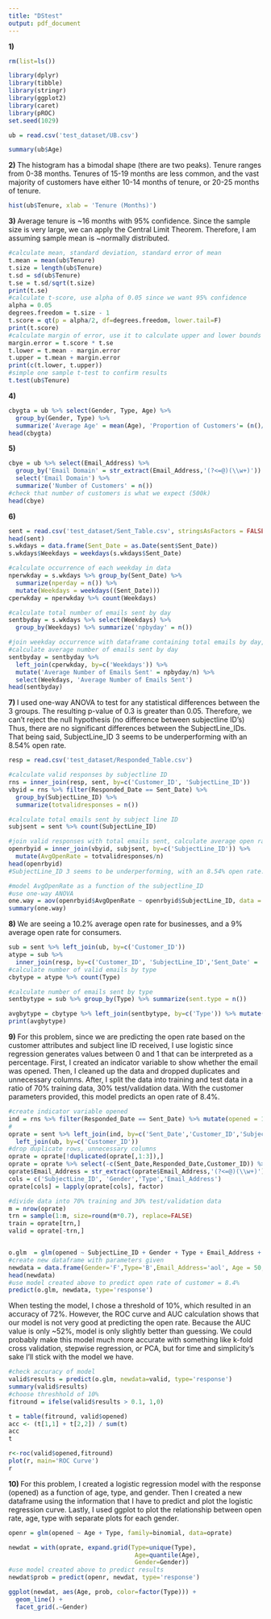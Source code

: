 ---
title: "DStest"
output: pdf_document
---
**1)**
```{r echo=FALSE, message=FALSE, warning=FALSE}
rm(list=ls())

library(dplyr)
library(tibble)
library(stringr)
library(ggplot2)
library(caret)
library(pROC)
set.seed(1029)

ub = read.csv('test_dataset/UB.csv')

summary(ub$Age)
```

**2) ** The histogram has a bimodal shape (there are two peaks). Tenure ranges from 0-38 months. Tenures of 15-19 months are less common, and the vast majority of customers have either 10-14 months of tenure, or 20-25 months of tenure.
```{r}
hist(ub$Tenure, xlab = 'Tenure (Months)')
```

**3) ** Average tenure is ~16 months with 95% confidence. Since the sample size is very large, we can apply the Central Limit Theorem. Therefore, I am assuming sample mean is ~normally distributed.
```{r}
#calculate mean, standard deviation, standard error of mean
t.mean = mean(ub$Tenure)
t.size = length(ub$Tenure)
t.sd = sd(ub$Tenure)
t.se = t.sd/sqrt(t.size)
print(t.se)
#calculate t-score, use alpha of 0.05 since we want 95% confidence
alpha = 0.05
degrees.freedom = t.size - 1
t.score = qt(p = alpha/2, df=degrees.freedom, lower.tail=F)
print(t.score)
#calculate margin of error, use it to calculate upper and lower bounds
margin.error = t.score * t.se
t.lower = t.mean - margin.error
t.upper = t.mean + margin.error
print(c(t.lower, t.upper))
#simple one sample t-test to confirm results
t.test(ub$Tenure)
```

**4) **
```{r echo=FALSE, message=FALSE, warning=FALSE}
cbygta = ub %>% select(Gender, Type, Age) %>% 
  group_by(Gender, Type) %>% 
  summarize('Average Age' = mean(Age), 'Proportion of Customers'= (n()/nrow(ub)))
head(cbygta)
```

**5) **
```{r}
cbye = ub %>% select(Email_Address) %>% 
  group_by('Email Domain' = str_extract(Email_Address,'(?<=@)(\\w+)')) %>%
  select('Email Domain') %>%
  summarize('Number of Customers' = n())
#check that number of customers is what we expect (500k)
head(cbye)
```

**6) **
```{r}
sent = read.csv('test_dataset/Sent_Table.csv', stringsAsFactors = FALSE)
head(sent)
s.wkdays = data.frame(Sent_Date = as.Date(sent$Sent_Date))
s.wkdays$Weekdays = weekdays(s.wkdays$Sent_Date)

#calculate occurrence of each weekday in data 
nperwkday = s.wkdays %>% group_by(Sent_Date) %>% 
  summarize(nperday = n()) %>% 
  mutate(Weekdays = weekdays((Sent_Date)))
cperwkday = nperwkday %>% count(Weekdays)

#calculate total number of emails sent by day
sentbyday = s.wkdays %>% select(Weekdays) %>% 
  group_by(Weekdays) %>% summarize('npbyday' = n())

#join weekday occurrence with dataframe containing total emails by day,
#calculate average number of emails sent by day
sentbyday = sentbyday %>% 
  left_join(cperwkday, by=c('Weekdays')) %>% 
  mutate('Average Number of Emails Sent' = npbyday/n) %>% 
  select(Weekdays, 'Average Number of Emails Sent')
head(sentbyday)
```


**7) ** I used one-way ANOVA to test for any statistical differences between the 3 groups. The resulting p-value of 0.3 is greater than 0.05. Therefore, we can't reject the null hypothesis (no difference between subjectline ID's) Thus, there are no significant differences between the SubjectLine_IDs. That being said, SubjectLine_ID 3 seems to be underperforming with an 8.54% open rate.
```{r}
resp = read.csv('test_dataset/Responded_Table.csv')

#calculate valid responses by subjectline ID
rns = inner_join(resp, sent, by=c('Customer_ID', 'SubjectLine_ID')) 
vbyid = rns %>% filter(Responded_Date == Sent_Date) %>% 
  group_by(SubjectLine_ID) %>% 
  summarize(totvalidresponses = n())

#calculate total emails sent by subject line ID
subjsent = sent %>% count(SubjectLine_ID) 

#join valid responses with total emails sent, calculate average open rate by subject line ID
openrbyid = inner_join(vbyid, subjsent, by=c('SubjectLine_ID')) %>%
  mutate(AvgOpenRate = totvalidresponses/n)
head(openrbyid)
#SubjectLine_ID 3 seems to be underperforming, with an 8.54% open rate.

#model AvgOpenRate as a function of the subjectline_ID
#use one-way ANOVA
one.way = aov(openrbyid$AvgOpenRate ~ openrbyid$SubjectLine_ID, data = openrbyid)
summary(one.way)
```

**8) **We are seeing a 10.2% average open rate for businesses, and a 9% average open rate for consumers.
```{r}
sub = sent %>% left_join(ub, by=c('Customer_ID'))
atype = sub %>% 
  inner_join(resp, by=c('Customer_ID', 'SubjectLine_ID','Sent_Date' = 'Responded_Date'))
#calculate number of valid emails by type
cbytype = atype %>% count(Type)

#calculate number of emails sent by type
sentbytype = sub %>% group_by(Type) %>% summarize(sent.type = n())

avgbytype = cbytype %>% left_join(sentbytype, by=c('Type')) %>% mutate(type.AvgOpen = n/sent.type)
print(avgbytype)
```

**9) ** For this problem, since we are predicting the open rate based on the customer attributes and subject line ID received, I use logistic since regression generates values between 0 and 1 that can be interpreted as a percentage. First, I created an indicator variable to show whether the email was opened. Then, I cleaned up the data and dropped duplicates and unnecessary columns. After, I split the data into training and test data in a ratio of 70% training data, 30% test/validation data. With the customer parameters provided, this model predicts an open rate of 8.4%.
```{r}
#create indicator variable opened
ind = rns %>% filter(Responded_Date == Sent_Date) %>% mutate(opened = 1)
#
oprate = sent %>% left_join(ind, by=c('Sent_Date','Customer_ID','SubjectLine_ID')) %>% 
  left_join(ub, by=c('Customer_ID'))
#drop duplicate rows, unnecessary columns
oprate = oprate[!duplicated(oprate[,1:3]),] 
oprate = oprate %>% select(-c(Sent_Date,Responded_Date,Customer_ID)) %>% replace(is.na(.),0)
oprate$Email_Address = str_extract(oprate$Email_Address,'(?<=@)(\\w+)')
cols = c('SubjectLine_ID', 'Gender','Type','Email_Address')
oprate[cols] = lapply(oprate[cols], factor)

#divide data into 70% training and 30% test/validation data
m = nrow(oprate)
trn = sample(1:m, size=round(m*0.7), replace=FALSE)
train = oprate[trn,]
valid = oprate[-trn,]


o.glm  = glm(opened ~ SubjectLine_ID + Gender + Type + Email_Address + Age + Tenure, data =train, family = 'binomial')
#create new dataframe with parameters given
newdata = data.frame(Gender='F',Type='B',Email_Address='aol', Age = 50, Tenure = 12, SubjectLine_ID = '3')
head(newdata)
#use model created above to predict open rate of customer = 8.4%
predict(o.glm, newdata, type='response')
```

When testing the model, I chose a threshold of 10%, which resulted in an accuracy of 72%. However, the ROC curve and AUC calculation shows that our model is not very good at predicting the open rate. Because the AUC value is only ~52%, model is only slightly better than guessing. We could probably make this model much more accurate with something like k-fold cross validation, stepwise regression, or PCA, but for time and simplicity's sake I'll stick with the model we have.
```{r}
#check accuracy of model
valid$results = predict(o.glm, newdata=valid, type='response')
summary(valid$results)
#choose threshhold of 10%
fitround = ifelse(valid$results > 0.1, 1,0) 

t = table(fitround, valid$opened)
acc <- (t[1,1] + t[2,2]) / sum(t)
acc
t

r<-roc(valid$opened,fitround)
plot(r, main='ROC Curve')
r
```

**10) ** For this problem, I created a logistic regression model with the response (opened) as a function of age, type, and gender. Then I created a  new dataframe using the information that I have to predict and plot the logistic regression curve. Lastly, I used ggplot to plot the relationship between open rate, age, type with separate plots for each gender.
```{r}
openr = glm(opened ~ Age + Type, family=binomial, data=oprate)

newdat = with(oprate, expand.grid(Type=unique(Type),
                                   Age=quantile(Age),
                                   Gender=Gender))
#use model created above to predict results 
newdat$prob = predict(openr, newdat, type='response')

ggplot(newdat, aes(Age, prob, color=factor(Type))) +
  geom_line() +
  facet_grid(.~Gender)
```
